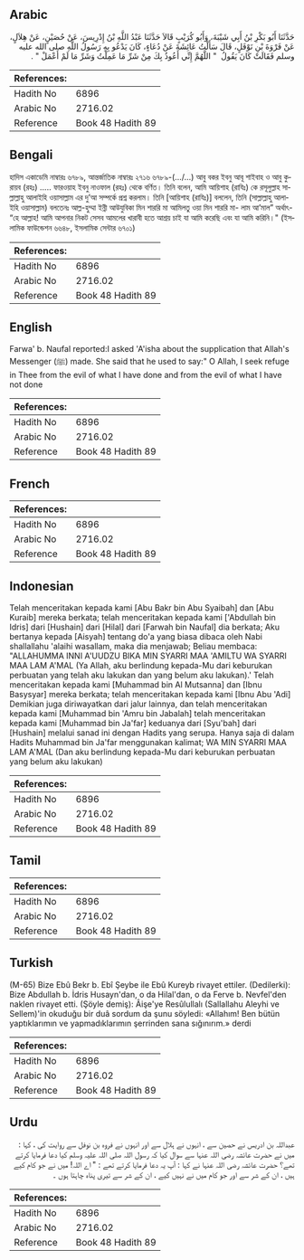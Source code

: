 ## Arabic


<div dir="rtl" lang="ar" style={{fontSize:'larger',backgroundColor:'#f8f9fa',padding:20}}>
حَدَّثَنَا أَبُو بَكْرِ بْنُ أَبِي شَيْبَةَ، وَأَبُو كُرَيْبٍ قَالاَ حَدَّثَنَا عَبْدُ اللَّهِ بْنُ إِدْرِيسَ، عَنْ حُصَيْنٍ، عَنْ هِلاَلٍ، عَنْ فَرْوَةَ بْنِ نَوْفَلٍ، قَالَ سَأَلْتُ عَائِشَةَ عَنْ دُعَاءٍ، كَانَ يَدْعُو بِهِ رَسُولُ اللَّهِ صلى الله عليه وسلم فَقَالَتْ كَانَ يَقُولُ ‏ "‏ اللَّهُمَّ إِنِّي أَعُوذُ بِكَ مِنْ شَرِّ مَا عَمِلْتُ وَشَرِّ مَا لَمْ أَعْمَلْ ‏"‏ ‏.‏
</div>
<div style={{backgroundColor:'#f8f9fa',padding:20, marginBottom: 10}}><table> <thead> <tr> <th>References:</th> <th></th> </tr> </thead> <tbody><tr><td>Hadith No</td><td>6896</td></tr><tr><td>Arabic No</td><td>2716.02</td></tr><tr><td>Reference</td><td>Book 48 Hadith 89</td></tr></tbody></table></div>

## Bengali


<div dir="ltr" lang="bn" style={{fontSize:'larger',backgroundColor:'#f8f9fa',padding:20}}>
হাদিস একাডেমি নাম্বারঃ ৬৭৮৯, আন্তর্জাতিক নাম্বারঃ ২৭১৬ ৬৭৮৯-(…/...) আবু বকর ইবনু আবূ শাইবাহ ও আবু কুরায়ব (রহঃ) ..... ফারওয়াহ ইবনু নাওফাল (রহঃ) থেকে বর্ণিত। তিনি বলেন, আমি আয়িশাহ (রাযিঃ) কে রসূলুল্লাহ সাল্লাল্লাহু আলাইহি ওয়াসাল্লাম এর দু’আ সম্পর্কে প্রশ্ন করলাম। তিনি [আয়িশাহ (রাযিঃ)] বললেন, তিনি (সাল্লাল্লাহু আলাইহি ওয়াসাল্লাম) বলতেনঃ আল্ল-হুম্মা ইন্নী আউযুবিকা মিন শাররি মা আমিলতু ওয়া মিন শাররি মা- লাম আ’মাল” অর্থাৎ- “হে আল্লাহ! আমি আপনার নিকট সেসব আমলের খারাবী হতে আশ্রয় চাই যা আমি করেছি এবং যা আমি করিনি।" (ইসলামিক ফাউন্ডেশন ৬৬৪৮, ইসলামিক সেন্টার ৬৭০১)
</div>
<div style={{backgroundColor:'#f8f9fa',padding:20, marginBottom: 10}}><table> <thead> <tr> <th>References:</th> <th></th> </tr> </thead> <tbody><tr><td>Hadith No</td><td>6896</td></tr><tr><td>Arabic No</td><td>2716.02</td></tr><tr><td>Reference</td><td>Book 48 Hadith 89</td></tr></tbody></table></div>

## English


<div dir="ltr" lang="en" style={{fontSize:'larger',backgroundColor:'#f8f9fa',padding:20}}>
Farwa' b. Naufal reported:I asked 'A'isha about the supplication that Allah's Messenger (ﷺ) made. She said that he used to say:" O Allah, I seek refuge in Thee from the evil of what I have done and from the evil of what I have not done
</div>
<div style={{backgroundColor:'#f8f9fa',padding:20, marginBottom: 10}}><table> <thead> <tr> <th>References:</th> <th></th> </tr> </thead> <tbody><tr><td>Hadith No</td><td>6896</td></tr><tr><td>Arabic No</td><td>2716.02</td></tr><tr><td>Reference</td><td>Book 48 Hadith 89</td></tr></tbody></table></div>

## French


<div dir="ltr" lang="fr" style={{fontSize:'larger',backgroundColor:'#f8f9fa',padding:20}}>

</div>
<div style={{backgroundColor:'#f8f9fa',padding:20, marginBottom: 10}}><table> <thead> <tr> <th>References:</th> <th></th> </tr> </thead> <tbody><tr><td>Hadith No</td><td>6896</td></tr><tr><td>Arabic No</td><td>2716.02</td></tr><tr><td>Reference</td><td>Book 48 Hadith 89</td></tr></tbody></table></div>

## Indonesian


<div dir="ltr" lang="id" style={{fontSize:'larger',backgroundColor:'#f8f9fa',padding:20}}>
Telah menceritakan kepada kami [Abu Bakr bin Abu Syaibah] dan [Abu Kuraib] mereka berkata; telah menceritakan kepada kami ['Abdullah bin Idris] dari [Hushain] dari [Hilal] dari [Farwah bin Naufal] dia berkata; Aku bertanya kepada [Aisyah] tentang do'a yang biasa dibaca oleh Nabi shallallahu 'alaihi wasallam, maka dia menjawab; Beliau membaca: "ALLAHUMMA INNI A'UUDZU BIKA MIN SYARRI MAA 'AMILTU WA SYARRI MAA LAM A'MAL (Ya Allah, aku berlindung kepada-Mu dari keburukan perbuatan yang telah aku lakukan dan yang belum aku lakukan).' Telah menceritakan kepada kami [Muhammad bin Al Mutsanna] dan [Ibnu Basysyar] mereka berkata; telah menceritakan kepada kami [Ibnu Abu 'Adi] Demikian juga diriwayatkan dari jalur lainnya, dan telah menceritakan kepada kami [Muhammad bin 'Amru bin Jabalah] telah menceritakan kepada kami [Muhammad bin Ja'far] keduanya dari [Syu'bah] dari [Hushain] melalui sanad ini dengan Hadits yang serupa. Hanya saja di dalam Hadits Muhammad bin Ja'far menggunakan kalimat; WA MIN SYARRI MAA LAM A'MAL (Dan aku berlindung kepada-Mu dari keburukan perbuatan yang belum aku lakukan)
</div>
<div style={{backgroundColor:'#f8f9fa',padding:20, marginBottom: 10}}><table> <thead> <tr> <th>References:</th> <th></th> </tr> </thead> <tbody><tr><td>Hadith No</td><td>6896</td></tr><tr><td>Arabic No</td><td>2716.02</td></tr><tr><td>Reference</td><td>Book 48 Hadith 89</td></tr></tbody></table></div>

## Tamil


<div dir="ltr" lang="ta" style={{fontSize:'larger',backgroundColor:'#f8f9fa',padding:20}}>

</div>
<div style={{backgroundColor:'#f8f9fa',padding:20, marginBottom: 10}}><table> <thead> <tr> <th>References:</th> <th></th> </tr> </thead> <tbody><tr><td>Hadith No</td><td>6896</td></tr><tr><td>Arabic No</td><td>2716.02</td></tr><tr><td>Reference</td><td>Book 48 Hadith 89</td></tr></tbody></table></div>

## Turkish


<div dir="ltr" lang="tr" style={{fontSize:'larger',backgroundColor:'#f8f9fa',padding:20}}>
(M-65) Bize Ebû Bekr b. Ebî Şeybe ile Ebû Kureyb rivayet ettiler. (Dedilerki): Bize Abdullah b. İdris Husayn'dan, o da Hilal'dan, o da Ferve b. Nevfel'den naklen rivayet etti. (Şöyle demiş): Âişe'ye Resûlullalı (Sallallahu Aleyhi ve Sellem)'in okuduğu bir duâ sordum da şunu söyledi: «Allahım! Ben bütün yaptıklarımın ve yapmadıklarımın şerrinden sana sığınırım.» derdi
</div>
<div style={{backgroundColor:'#f8f9fa',padding:20, marginBottom: 10}}><table> <thead> <tr> <th>References:</th> <th></th> </tr> </thead> <tbody><tr><td>Hadith No</td><td>6896</td></tr><tr><td>Arabic No</td><td>2716.02</td></tr><tr><td>Reference</td><td>Book 48 Hadith 89</td></tr></tbody></table></div>

## Urdu


<div dir="rtl" lang="ur" style={{fontSize:'larger',backgroundColor:'#f8f9fa',padding:20}}>
عبداللہ بن ادریس نے حصین سے ، انہوں نے ہلال سے اور انہوں نے فروہ بن نوفل سے روایت کی ، کہا : میں نے حضرت عائشہ رضی اللہ عنہا سے سوال کیا کہ رسول اللہ صلی اللہ علیہ وسلم کیا دعا فرمایا کرتے تھے؟ حضرت عائشہ رضی اللہ عنہا نے کہا : آپ یہ دعا فرمایا کرتے تھے : " اے اللہ! میں نے جو کام کیے ہیں ، ان کے شر سے اور جو کام میں نے نہیں کیے ، ان کے شر سے تیری پناہ چاہتا ہوں ۔
</div>
<div style={{backgroundColor:'#f8f9fa',padding:20, marginBottom: 10}}><table> <thead> <tr> <th>References:</th> <th></th> </tr> </thead> <tbody><tr><td>Hadith No</td><td>6896</td></tr><tr><td>Arabic No</td><td>2716.02</td></tr><tr><td>Reference</td><td>Book 48 Hadith 89</td></tr></tbody></table></div>